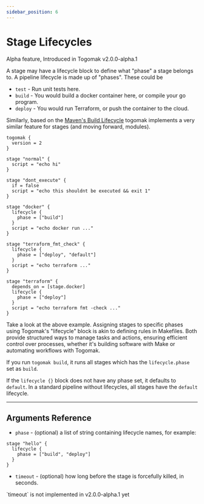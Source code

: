 ```yaml
---
sidebar_position: 6
---
```



# Stage Lifecycles 

<Callout type="warning" emoji="ℹ️">
  Alpha feature, Introduced in Togomak v2.0.0-alpha.1
</Callout>


A stage may have a lifecycle block to define what "phase" a stage belongs to.
A pipeline lifecycle is made up of "phases". These could be 
* `test` - Run unit tests here.
* `build` - You would build a docker container here, or compile your go program. 
* `deploy` - You would run Terraform, or push the container to the cloud.

Similarly, based on the [Maven's Build Lifecycle](https://maven.apache.org/guides/introduction/introduction-to-the-lifecycle.html#a-build-lifecycle-is-made-up-of-phases)
togomak implements a very similar feature for stages (and moving forward, modules).

```hcl filename="togomak.hcl"
togomak {
  version = 2
}

stage "normal" {
  script = "echo hi"
}

stage "dont_execute" {
  if = false
  script = "echo this shouldnt be executed && exit 1"
}

stage "docker" {
  lifecycle {
    phase = ["build"]
  }
  script = "echo docker run ..."
}

stage "terraform_fmt_check" {
  lifecycle {
    phase = ["deploy", "default"]
  }
  script = "echo terraform ..."
}

stage "terraform" {
  depends_on = [stage.docker]
  lifecycle {
    phase = ["deploy"]
  }
  script = "echo terraform fmt -check ..."
}
```

Take a look at the above example. Assigning stages to specific phases using Togomak's "lifecycle" block is akin to defining rules in Makefiles. Both provide structured ways to manage tasks and actions, ensuring efficient control over processes, whether it's building software with Make or automating workflows with Togomak.

If you run `togomak build`, it runs all stages which has the `lifecycle.phase` set
as `build`. 

If the `lifecycle {}` block does not have any phase set, it defaults to `default`. 
In a standard pipeline without lifecycles, all stages have the `default` lifecycle. 

---
## Arguments Reference 
* `phase` - (optional) a list of string containing lifecycle names, for example:
```hcl 
stage "hello" {
  lifecycle {
    phase = ["build", "deploy"]
  }
}
```

* `timeout` - (optional) how long before the stage is forcefully killed, in seconds. 

<Callout type="error" emoji="ℹ️">
  `timeout` is not implemented in v2.0.0-alpha.1 yet
</Callout>